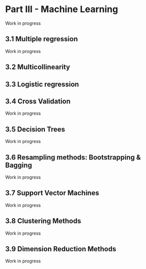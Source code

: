 # Part III - Machine Learning {#ML}

Work in progress

## 3.1 Multiple regression {#multipleregression}

Work in progress

## 3.2 Multicollinearity {#multicollinearity}

## 3.3 Logistic regression {#logisticregression}

## 3.4 Cross Validation {#crossvalidation}

Work in progress

## 3.5 Decision Trees {#decisiontrees}

Work in progress

## 3.6 Resampling methods: Bootstrapping & Bagging {#resamplingmethods}

Work in progress

## 3.7 Support Vector Machines {#SVM}

Work in progress

## 3.8 Clustering Methods {#clustering}

Work in progress

## 3.9 Dimension Reduction Methods {#DRM}

Work in progress